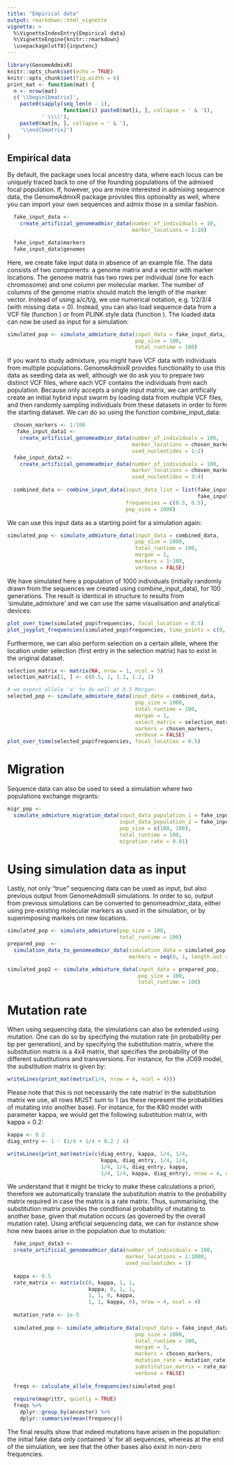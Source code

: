 ```yaml
---
title: "Empirical data"
output: rmarkdown::html_vignette
vignette: >
  %\VignetteIndexEntry{Empirical data}
  %\VignetteEngine{knitr::rmarkdown}
  \usepackage[utf8]{inputenc}
---
```


```r
library(GenomeAdmixR)
knitr::opts_chunk$set(echo = TRUE)
knitr::opts_chunk$set(fig.width = 6)
print_mat <- function(mat) {
  n <- nrow(mat)
  c('\\begin{bmatrix}',
    paste0(sapply(seq_len(n - 1),
                  function(i) paste0(mat[i, ], collapse = ' & ')),
           ' \\\\'),
    paste0(mat[n, ], collapse = ' & '),
    '\\end{bmatrix}')
} 
```

## Empirical data

By default, the package uses local ancestry data, where each locus can be 
uniquely traced back to one of the founding populations of the admixed focal 
population. 
If, however, you are more interested in admixing sequence data, the GenomeAdmixR 
package provides this optionality as well, where you can import your own 
sequences and admix those in a similar fashion.

```r
  fake_input_data <- 
    create_artificial_genomeadmixr_data(number_of_individuals = 10,
                                        marker_locations = 1:10)

  fake_input_data$markers
  fake_input_data$genomes

```
Here, we create fake input data in absence of an example file. The data consists
of two components: a genome matrix and a vector with marker locations. The 
genome matrix has two rows per individual (one for each chromosome) and one 
column per molecular marker. The number of columns of the genome matrix should
match the length of the marker vector. Instead of using a/c/t/g, we use 
numerical notation, e.g. 1/2/3/4 (with missing data = 0).
Instead, you can also load sequence data from a VCF file (function 
\code{vcfR_to_genomeadmixr_data}) or from PLINK style data (function 
\code{ped_map_table_to_genomeadmixr_data}).
The loaded data can now be used as input for a simulation:

```r
simulated_pop <- simulate_admixture_data(input_data = fake_input_data,
                                         pop_size = 100,
                                         total_runtime = 100)
```
If you want to study admixture, you might have VCF data with individuals from 
multiple populations. GenomeAdmixR provides functionality to use this data as
seeding data as well, although we do ask you to prepare two distinct VCF files,
where each VCF contains the individuals from each population.
Because \code{simulate_admixture_data} only accepts a single input matrix, we 
can artifically create an initial hybrid input swarm by loading data from 
multiple VCF files, and then randomly sampling individuals from these datasets
in order to form the starting dataset. We can do so using the function
combine_input_data:
```r
  chosen_markers <- 1:100
   fake_input_data1 <- 
    create_artificial_genomeadmixr_data(number_of_individuals = 100,
                                        marker_locations = chosen_markers,
                                        used_nucleotides = 1:2)
  fake_input_data2 <- 
    create_artificial_genomeadmixr_data(number_of_individuals = 100,
                                        marker_locations = chosen_markers,
                                        used_nucleotides = 3:4)
  
  combined_data <- combine_input_data(input_data_list = list(fake_input_data1,
                                                             fake_input_data2),
                                      frequencies = c(0.5, 0.5),
                                      pop_size = 1000)
```
We can use this input data as a starting point for a simulation again:
```r
simulated_pop <- simulate_admixture_data(input_data = combined_data,
                                         pop_size = 1000,
                                         total_runtime = 100,
                                         morgan = 1,
                                         markers = 1:100,
                                         verbose = FALSE)
```
We have simulated here a population of 1000 individuals (initially randomly 
drawn from the sequences we created using combine_input_data), for 100 
generations. 
The result is identical in structure to results from 'simulate_admixture' and we
can use the same visualisation and analytical devices:

```r
plot_over_time(simulated_pop$frequencies, focal_location = 0.5)
plot_joyplot_frequencies(simulated_pop$frequencies, time_points = c(0, 50, 100))
```

Furthermore, we can also perform selection on a certain allele, where the 
location under selection (first entry in the selection matrix) has to exist in
the original dataset.

```r
selection_matrix <- matrix(NA, nrow = 1, ncol = 5)
selection_matrix[1, ] <- c(0.5, 1, 1.1, 1.2, 1)

# we expect allele 'a' to do well at 0.5 Morgan:
selected_pop <- simulate_admixture_data(input_data = combined_data,
                                         pop_size = 1000,
                                         total_runtime = 100,
                                         morgan = 1,
                                         select_matrix = selection_matrix,
                                         markers = chosen_markers,
                                         verbose = FALSE)
plot_over_time(selected_pop$frequencies, focal_location = 0.5)
```

# Migration
Sequence data can also be used to seed a simulation where two populations 
exchange migrants:

```r

migr_pop <- 
  simulate_admixture_migration_data(input_data_population_1 = fake_input_data1,
                                    input_data_population_2 = fake_input_data2,
                                    pop_size = c(100, 100),
                                    total_runtime = 100,
                                    migration_rate = 0.01)
```

# Using simulation data as input
Lastly, not only "true" sequencing data can be used as input, but also previous
output from GenomeAdmixR simulations. In order to so, output from previous 
simulations can be converted to genomeadmixr_data, either using pre-existing
molecular markers as used in the simulation, or by superimposing markers on 
new locations.

```r
simulated_pop <- simulate_admixture(pop_size = 100, 
                                    total_runtime = 100)
prepared_pop  <- 
  simulation_data_to_genomeadmixr_data(simulation_data = simulated_pop,
                                       markers = seq(0, 1, length.out = 100))

simulated_pop2 <- simulate_admixture_data(input_data = prepared_pop,
                                          pop_size = 100,
                                          total_runtime = 100)
```

# Mutation rate
When using sequencing data, the simulations can also be extended using mutation.
One can do so by specifying the mutation rate (in probability per bp per 
generation), and by specifying the substitution matrix, where the substitution 
matrix is a 4x4 matrix, that specifies the probability of the different 
substitutions and transversions. For instance, for the JC69 model, 
the substitution matrix is given by:
```r
writeLines(print_mat(matrix(1/4, nrow = 4, ncol = 4)))
```
Please note that this is not necessarily the rate matrix! In the substitution 
matrix we use, all rows MUST sum to 1 (as these represent the probabilities 
of mutating into another base). 
For instance, for the K80 model with parameter kappa, we would get the following
substitution matrix, with kappa = 0.2:
```r
kappa <- 0.2
diag_entry <- 1 - (1/4 + 1/4 + 0.2 / 4)

writeLines(print_mat(matrix(c(diag_entry, kappa, 1/4, 1/4,
                              kappa, diag_entry, 1/4, 1/4,
                              1/4, 1/4, diag_entry, kappa,
                              1/4, 1/4, kappa, diag_entry), nrow = 4, ncol = 4)))
```
We understand that it might be tricky to make these calculations a priori, 
therefore we automatically translate the substitution matrix to the probability 
matrix required in case the matrix is a rate matrix. Thus, summarising, the
substitution matrix provides the conditional probability of mutating to another
base, given that mutation occurs (as governed by the overall mutation rate).
Using artificial sequencing data, we can for instance show how new bases arise 
in the population due to mutation:
```r
  fake_input_data3 <- 
  create_artificial_genomeadmixr_data(number_of_individuals = 100,
                                      marker_locations = 1:1000,
                                      used_nucleotides = 1)
  
  kappa <- 0.5
  rate_matrix <- matrix(c(0, kappa, 1, 1,
                          kappa, 0, 1, 1,
                          1, 1, 0, kappa,
                          1, 1, kappa, 0), nrow = 4, ncol = 4)
  
  mutation_rate <- 1e-5
  
  simulated_pop <- simulate_admixture_data(input_data = fake_input_data3,
                                         pop_size = 1000,
                                         total_runtime = 100,
                                         morgan = 1,
                                         markers = chosen_markers,
                                         mutation_rate = mutation_rate,
                                         substitution_matrix = rate_matrix,
                                         verbose = FALSE)
  
  freqs <- calculate_allele_frequencies(simulated_pop)
  
  require(magrittr, quietly = TRUE)
  freqs %>%
    dplyr::group_by(ancestor) %>%
    dplyr::summarise(mean(frequency))

```
The final results show that indeed mutations have arisen in the population: 
the initial fake data only contained 'a' for all sequences, whereas at the end
of the simulation, we see that the other bases also exist in non-zero 
frequencies.
